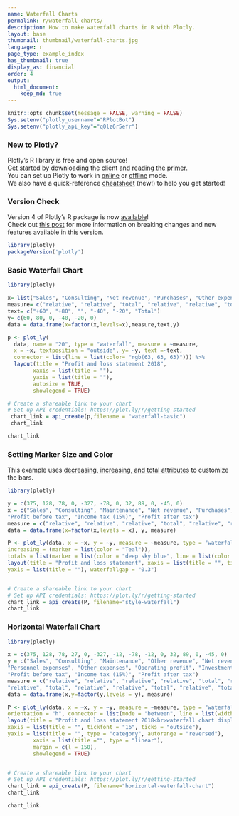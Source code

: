 ```yaml
---
name: Waterfall Charts
permalink: r/waterfall-charts/
description: How to make waterfall charts in R with Plotly.
layout: base
thumbnail: thumbnail/waterfall-charts.jpg
language: r
page_type: example_index
has_thumbnail: true
display_as: financial
order: 4
output:
  html_document:
    keep_md: true
---
```


```r
knitr::opts_chunk$set(message = FALSE, warning = FALSE)
Sys.setenv("plotly_username"="RPlotBot")
Sys.setenv("plotly_api_key"="q0lz6r5efr")
```

### New to Plotly?

Plotly's R library is free and open source!<br>
[Get started](https://plot.ly/r/getting-started/) by downloading the client and [reading the primer](https://plot.ly/r/getting-started/).<br>
You can set up Plotly to work in [online](https://plot.ly/r/getting-started/#hosting-graphs-in-your-online-plotly-account) or [offline](https://plot.ly/r/offline/) mode.<br>
We also have a quick-reference [cheatsheet](https://images.plot.ly/plotly-documentation/images/r_cheat_sheet.pdf) (new!) to help you get started!

### Version Check

Version 4 of Plotly's R package is now [available](https://plot.ly/r/getting-started/#installation)!<br>
Check out [this post](http://moderndata.plot.ly/upgrading-to-plotly-4-0-and-above/) for more information on breaking changes and new features available in this version.
```r
library(plotly)
packageVersion('plotly')
```

### Basic Waterfall Chart

```r
library(plotly)

x= list("Sales", "Consulting", "Net revenue", "Purchases", "Other expenses", "Profit before tax")
measure= c("relative", "relative", "total", "relative", "relative", "total")
text= c("+60", "+80", "", "-40", "-20", "Total")
y= c(60, 80, 0, -40, -20, 0)
data = data.frame(x=factor(x,levels=x),measure,text,y)

p <- plot_ly(
  data, name = "20", type = "waterfall", measure = ~measure,
  x = ~x, textposition = "outside", y= ~y, text =~text,
  connector = list(line = list(color= "rgb(63, 63, 63)"))) %>%
  layout(title = "Profit and loss statement 2018",
        xaxis = list(title = ""),
        yaxis = list(title = ""),
        autosize = TRUE,
        showlegend = TRUE)

# Create a shareable link to your chart
# Set up API credentials: https://plot.ly/r/getting-started
 chart_link = api_create(p,filename = "waterfall-basic")
 chart_link
```

```r
chart_link
```


### Setting Marker Size and Color
This example uses [decreasing, increasing, and total attributes](https://plot.ly/r/reference/#waterfall-decreasing-marker-line-color) to customize the bars.

```r
library(plotly)

y = c(375, 128, 78, 0, -327, -78, 0, 32, 89, 0, -45, 0)
x = c("Sales", "Consulting", "Maintenance", "Net revenue", "Purchases", "Material expenses", "Operating profit", "Investment income", "Financial income",
"Profit before tax", "Income tax (15%)", "Profit after tax")
measure = c("relative", "relative", "relative", "total", "relative", "relative", "total", "relative", "relative", "total", "relative", "total")
data = data.frame(x=factor(x,levels = x), y, measure)

P <- plot_ly(data, x = ~x, y = ~y, measure = ~measure, type = "waterfall", base = 300, decreasing = list(marker = list(color = "Maroon", line = list(color = "red", width = 2))),
increasing = (marker = list(color = "Teal")),
totals = list(marker = list(color = "deep sky blue", line = list(color = 'blue', width = 3))))%>%
layout(title = "Profit and loss statement", xaxis = list(title = "", tickfont = "16", ticks = "outside"),
yaxis = list(title = ""), waterfallgap = "0.3")


# Create a shareable link to your chart
# Set up API credentials: https://plot.ly/r/getting-started
chart_link = api_create(P, filename="style-waterfall")
chart_link
```

### Horizontal Waterfall Chart

```r
library(plotly)

x = c(375, 128, 78, 27, 0, -327, -12, -78, -12, 0, 32, 89, 0, -45, 0)
y = c("Sales", "Consulting", "Maintenance", "Other revenue", "Net revenue", "Purchases", "Material expenses",
"Personnel expenses", "Other expenses", "Operating profit", "Investment income", "Financial income",
"Profit before tax", "Income tax (15%)", "Profit after tax")
measure = c("relative", "relative", "relative", "relative", "total", "relative", "relative", "relative",
"relative", "total", "relative", "relative", "total", "relative", "total")
data = data.frame(x,y=factor(y,levels = y), measure)

P <- plot_ly(data, x = ~x, y = ~y, measure = ~measure, type = "waterfall", name = "2018",
orientation = "h", connector = list(mode = "between", line = list(width = 4, color = "rgb(0, 0, 0)", dash = 0)))%>%
layout(title = "Profit and loss statement 2018<br>waterfall chart displaying positive and negative",
xaxis = list(title = "", tickfont = "16", ticks = "outside"),
yaxis = list(title = "", type = "category", autorange = "reversed"),
        xaxis = list(title ="", type = "linear"),
        margin = c(l = 150),
        showlegend = TRUE)


# Create a shareable link to your chart
# Set up API credentials: https://plot.ly/r/getting-started
chart_link = api_create(P, filename="horizontal-waterfall-chart")
chart_link
```

```r
chart_link
```

